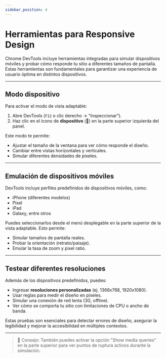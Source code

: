 ```yaml
---
sidebar_position: 4
---
```


# Herramientas para Responsive Design

Chrome DevTools incluye herramientas integradas para simular dispositivos móviles y probar cómo responde tu sitio a diferentes tamaños de pantalla. Estas herramientas son fundamentales para garantizar una experiencia de usuario óptima en distintos dispositivos.

---

## Modo dispositivo

Para activar el modo de vista adaptable:

1. Abre DevTools (`F12` o clic derecho → "Inspeccionar").
2. Haz clic en el ícono de **dispositivo** (📱) en la parte superior izquierda del panel.

Este modo te permite:

- Ajustar el tamaño de la ventana para ver cómo responde el diseño.
- Cambiar entre vistas horizontales y verticales.
- Simular diferentes densidades de píxeles.

---

## Emulación de dispositivos móviles

DevTools incluye perfiles predefinidos de dispositivos móviles, como:

- iPhone (diferentes modelos)
- Pixel
- iPad
- Galaxy, entre otros

Puedes seleccionarlos desde el menú desplegable en la parte superior de la vista adaptable. Esto permite:

- Simular tamaños de pantalla reales.
- Probar la orientación (retrato/paisaje).
- Emular la tasa de zoom y pixel ratio.

---

## Testear diferentes resoluciones

Además de los dispositivos predefinidos, puedes:

- Ingresar **resoluciones personalizadas** (ej. 1366x768, 1920x1080).
- Usar reglas para medir el diseño en píxeles.
- Simular una conexión de red lenta (3G, offline).
- Ver cómo se comporta tu sitio con limitaciones de CPU o ancho de banda.

Estas pruebas son esenciales para detectar errores de diseño, asegurar la legibilidad y mejorar la accesibilidad en múltiples contextos.

---

> 📱 Consejo: También puedes activar la opción "Show media queries" en la parte superior para ver puntos de ruptura activos durante la simulación.
